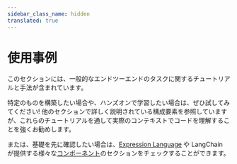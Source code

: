 ```yaml
---
sidebar_class_name: hidden
translated: true
---
```


# 使用事例

このセクションには、一般的なエンドツーエンドのタスクに関するチュートリアルと手法が含まれています。

特定のものを構築したい場合や、ハンズオンで学習したい場合は、ぜひ試してみてください!
他のセクションで詳しく説明されている構成要素を参照していますが、これらのチュートリアルを通して実際のコンテキストでコードを理解することを強くお勧めします。

または、基礎を先に確認したい場合は、[Expression Language](/docs/expression_language/get_started)
や LangChain が提供する様々な[コンポーネント](/docs/modules)のセクションをチェックすることができます。


<DocCardList />
